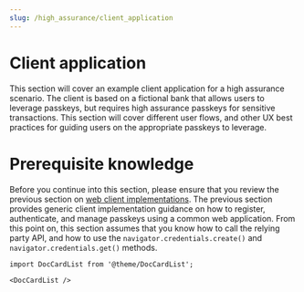 ```yaml
---
slug: /high_assurance/client_application
---
```


# Client application

This section will cover an example client application for a high assurance scenario. The client is based on a fictional bank that allows users to leverage passkeys, but requires high assurance passkeys for sensitive transactions. This section will cover different user flows, and other UX best practices for guiding users on the appropriate passkeys to leverage.

# Prerequisite knowledge

Before you continue into this section, please ensure that you review the previous section on [web client implementations](/docs/category/web-client). The previous section provides generic client implementation guidance on how to register, authenticate, and manage passkeys using a common web application. From this point on, this section assumes that you know how to call the relying party API, and how to use the `navigator.credentials.create()` and `navigator.credentials.get()` methods.

```mdx-code-block
import DocCardList from '@theme/DocCardList';

<DocCardList />
```
